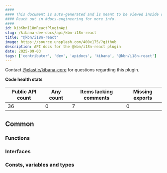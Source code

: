 ```yaml
---
####
#### This document is auto-generated and is meant to be viewed inside our experimental, new docs system.
#### Reach out in #docs-engineering for more info.
####
id: kibKbnI18nReactPluginApi
slug: /kibana-dev-docs/api/kbn-i18n-react
title: "@kbn/i18n-react"
image: https://source.unsplash.com/400x175/?github
description: API docs for the @kbn/i18n-react plugin
date: 2025-09-03
tags: ['contributor', 'dev', 'apidocs', 'kibana', '@kbn/i18n-react']
---
```




Contact [@elastic/kibana-core](https://github.com/orgs/elastic/teams/kibana-core) for questions regarding this plugin.

**Code health stats**

| Public API count  | Any count | Items lacking comments | Missing exports |
|-------------------|-----------|------------------------|-----------------|
| 36 | 0 | 7 | 0 |

## Common

### Functions
<DocDefinitionList data={kbnI18nReactObj.common.functions}/>

### Interfaces
<DocDefinitionList data={kbnI18nReactObj.common.interfaces}/>

### Consts, variables and types
<DocDefinitionList data={kbnI18nReactObj.common.misc}/>

